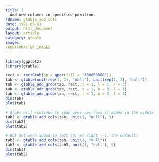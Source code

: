 ```yaml
---
title: |
  Add new columns in specified position.
rdname: gtable_add_cols
date: 1991-05-31
output: html_document
layout: article
category: gtable
images:
FRONTFOMATTER_IMAGES
---
```


```r
library(ggplot2)
library(gtable)
```

```r
rect <- rectGrob(gp = gpar(fill = "#00000080"))
tab <- gtable(unit(rep(1, 3), "null"), unit(rep(1, 3), "null"))
tab <- gtable_add_grob(tab, rect, t = 1, l = 1, r = 3)
tab <- gtable_add_grob(tab, rect, t = 1, b = 3, l = 1)
tab <- gtable_add_grob(tab, rect, t = 1, b = 3, l = 3)
dim(tab)
plot(tab)

# Grobs will continue to span over new rows if added in the middle
tab2 <- gtable_add_cols(tab, unit(1, "null"), 1)
dim(tab2)
plot(tab2)

# But not when added to left (0) or right (-1, the default)
tab3 <- gtable_add_cols(tab, unit(1, "null"))
tab3 <- gtable_add_cols(tab3, unit(1, "null"), 0)
dim(tab3)
plot(tab3)



```